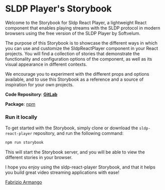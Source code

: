 
<Meta title="SLDP Player/Introduction" />

# SLDP Player's Storybook
Welcome to the Storybook for Sldp React Player, a lightweight React component that enables playing streams with the SLDP protocol in modern browsers using the free version of the SLDP Player by Softvelum.

The purpose of this Storybook is to showcase the different ways in which you can use and customize the SldpReactPlayer component in your React projects. You will find a collection of stories that demonstrate the functionality and configuration options of the component, as well as its visual appearance in different contexts.


We encourage you to experiment with the different props and options available, and to use this Storybook as a reference and a source of inspiration for your own projects.


**Code Repository**: [**GitLab**](https://gitlab.com/fabrizio.armango/sldp-react-player)

**Package**: [npm](https://www.npmjs.com/package/@fabrizio.armango/sldp-react-player)


### Run it locally
To get started with the Storybook, simply clone or download the `sldp-react-player` repository, and run the following command:

``` bash
npm run storybook
```
This will start the Storybook server, and you will be able to view the different stories in your browser.


I hope you enjoy using the sldp-react-player Storybook, and that it helps you build great video streaming applications with ease!

[Fabrizio Armango](https://fabrizio.armango.it)
